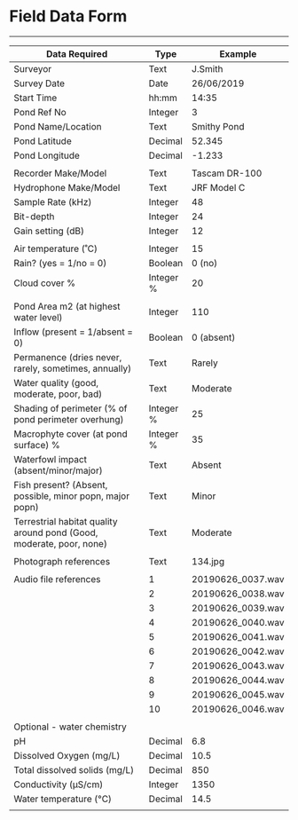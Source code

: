 # Field Data Form 
***


| **Data  Required**                                           | **Type**   | **Example**       |
| ------------------------------------------------------------ | ---------- | ----------------- |
| Surveyor                                                     | Text       | J.Smith           |
| Survey  Date                                                 | Date       | 26/06/2019        |
| Start Time                                                   | hh:mm      | 14:35             |
| Pond  Ref No                                                 | Integer    | 3                 |
| Pond  Name/Location                                          | Text       | Smithy  Pond      |
| Pond  Latitude                                               | Decimal    | 52.345            |
| Pond  Longitude                                              | Decimal    | -1.233            |
|                                                              |            |                   |
| Recorder Make/Model                                          | Text       | Tascam DR-100     |
| Hydrophone Make/Model                                        | Text       | JRF Model C       |
| Sample Rate  (kHz)                                           | Integer    | 48                |
| Bit-depth                                                    | Integer    | 24                |
| Gain setting  (dB)                                           | Integer    | 12                |
|                                                              |            |                   |
| Air temperature (˚C)                                         | Integer    | 15                |
| Rain? (yes = 1/no = 0)                                       | Boolean    | 0  (no)       |
| Cloud cover %                                                | Integer  % | 20                |
|                                                              |            |                   |
| Pond  Area m2 (at highest water level)                       | Integer    | 110               |
| Inflow  (present = 1/absent = 0)                             | Boolean    | 0  (absent)       |
| Permanence  (dries never, rarely, sometimes, annually)       | Text       | Rarely            |
| Water  quality (good, moderate, poor, bad)                   | Text       | Moderate          |
| Shading  of perimeter (% of pond perimeter overhung)         | Integer  % | 25                |
| Macrophyte  cover (at pond surface) %                        | Integer  % | 35                |
| Waterfowl  impact (absent/minor/major)                       | Text       | Absent            |
| Fish  present? (Absent, possible, minor popn, major popn)    | Text       | Minor             |
| Terrestrial  habitat quality around pond (Good, moderate, poor, none) | Text       | Moderate          |
|                                                              |            |                   |
| Photograph  references                                       | Text       | 134.jpg           |
|                                                              |            |                   |
| Audio  file references                                       | 1          | 20190626_0037.wav |
|                                                              | 2          | 20190626_0038.wav |
|                                                              | 3          | 20190626_0039.wav |
|                                                              | 4          | 20190626_0040.wav |
|                                                              | 5          | 20190626_0041.wav |
|                                                              | 6          | 20190626_0042.wav |
|                                                              | 7          | 20190626_0043.wav |
|                                                              | 8          | 20190626_0044.wav |
|                                                              | 9          | 20190626_0045.wav |
|                                                              | 10         | 20190626_0046.wav |
|                                                              |            |                   |
| Optional - water chemistry                                   |            |                   |
| pH                                                           |  Decimal   |   6.8             |
| Dissolved Oxygen (mg/L)                                      |  Decimal   |   10.5            |
| Total dissolved solids (mg/L)                                |  Decimal   |   850             |
| Conductivity (µS/cm)                                         |  Integer   |   1350            |
| Water temperature (°C)                                       |  Decimal   |   14.5            |
|                                                              |            |                   |



 



